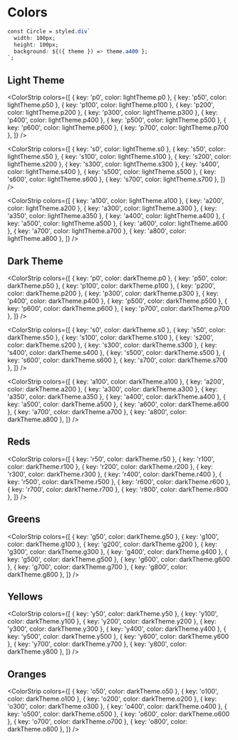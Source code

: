 
<Meta title="Styles/Colors" />

# Colors

```css
const Circle = styled.div`
  width: 100px;
  height: 100px;
  background: ${({ theme }) => theme.a400 };
`;
````

## Light Theme

<ColorStrip colors={[
    { key: 'p0', color: lightTheme.p0 },
    { key: 'p50', color: lightTheme.p50 },
    { key: 'p100', color: lightTheme.p100 },
    { key: 'p200', color: lightTheme.p200 },
    { key: 'p300', color: lightTheme.p300 },
    { key: 'p400', color: lightTheme.p400 },
    { key: 'p500', color: lightTheme.p500 },
    { key: 'p600', color: lightTheme.p600 },
    { key: 'p700', color: lightTheme.p700 },
]} />

<ColorStrip colors={[
    { key: 's0', color: lightTheme.s0 },
    { key: 's50', color: lightTheme.s50 },
    { key: 's100', color: lightTheme.s100 },
    { key: 's200', color: lightTheme.s200 },
    { key: 's300', color: lightTheme.s300 },
    { key: 's400', color: lightTheme.s400 },
    { key: 's500', color: lightTheme.s500 },
    { key: 's600', color: lightTheme.s600 },
    { key: 's700', color: lightTheme.s700 },
]} />

<ColorStrip colors={[
    { key: 'a100', color: lightTheme.a100 },
    { key: 'a200', color: lightTheme.a200 },
    { key: 'a300', color: lightTheme.a300 },
    { key: 'a350', color: lightTheme.a350 },
    { key: 'a400', color: lightTheme.a400 },
    { key: 'a500', color: lightTheme.a500 },
    { key: 'a600', color: lightTheme.a600 },
    { key: 'a700', color: lightTheme.a700 },
    { key: 'a800', color: lightTheme.a800 },
]} />

## Dark Theme

<ColorStrip colors={[
    { key: 'p0', color: darkTheme.p0 },
    { key: 'p50', color: darkTheme.p50 },
    { key: 'p100', color: darkTheme.p100 },
    { key: 'p200', color: darkTheme.p200 },
    { key: 'p300', color: darkTheme.p300 },
    { key: 'p400', color: darkTheme.p400 },
    { key: 'p500', color: darkTheme.p500 },
    { key: 'p600', color: darkTheme.p600 },
    { key: 'p700', color: darkTheme.p700 },
]} />

<ColorStrip colors={[
    { key: 's0', color: darkTheme.s0 },
    { key: 's50', color: darkTheme.s50 },
    { key: 's100', color: darkTheme.s100 },
    { key: 's200', color: darkTheme.s200 },
    { key: 's300', color: darkTheme.s300 },
    { key: 's400', color: darkTheme.s400 },
    { key: 's500', color: darkTheme.s500 },
    { key: 's600', color: darkTheme.s600 },
    { key: 's700', color: darkTheme.s700 },
]} />

<ColorStrip colors={[
    { key: 'a100', color: darkTheme.a100 },
    { key: 'a200', color: darkTheme.a200 },
    { key: 'a300', color: darkTheme.a300 },
    { key: 'a350', color: darkTheme.a350 },
    { key: 'a400', color: darkTheme.a400 },
    { key: 'a500', color: darkTheme.a500 },
    { key: 'a600', color: darkTheme.a600 },
    { key: 'a700', color: darkTheme.a700 },
    { key: 'a800', color: darkTheme.a800 },
]} />

## Reds

<ColorStrip colors={[
    { key: 'r50',  color: darkTheme.r50 },
    { key: 'r100', color: darkTheme.r100 },
    { key: 'r200', color: darkTheme.r200 },
    { key: 'r300', color: darkTheme.r300 },
    { key: 'r400', color: darkTheme.r400 },
    { key: 'r500', color: darkTheme.r500 },
    { key: 'r600', color: darkTheme.r600 },
    { key: 'r700', color: darkTheme.r700 },
    { key: 'r800', color: darkTheme.r800 },
]} />

## Greens

<ColorStrip colors={[
    { key: 'g50',  color: darkTheme.g50 },
    { key: 'g100', color: darkTheme.g100 },
    { key: 'g200', color: darkTheme.g200 },
    { key: 'g300', color: darkTheme.g300 },
    { key: 'g400', color: darkTheme.g400 },
    { key: 'g500', color: darkTheme.g500 },
    { key: 'g600', color: darkTheme.g600 },
    { key: 'g700', color: darkTheme.g700 },
    { key: 'g800', color: darkTheme.g800 },
]} />

## Yellows

<ColorStrip colors={[
    { key: 'y50',  color: darkTheme.y50 },
    { key: 'y100', color: darkTheme.y100 },
    { key: 'y200', color: darkTheme.y200 },
    { key: 'y300', color: darkTheme.y300 },
    { key: 'y400', color: darkTheme.y400 },
    { key: 'y500', color: darkTheme.y500 },
    { key: 'y600', color: darkTheme.y600 },
    { key: 'y700', color: darkTheme.y700 },
    { key: 'y800', color: darkTheme.y800 },
]} />

## Oranges

<ColorStrip colors={[
    { key: 'o50',  color: darkTheme.o50 },
    { key: 'o100', color: darkTheme.o100 },
    { key: 'o200', color: darkTheme.o200 },
    { key: 'o300', color: darkTheme.o300 },
    { key: 'o400', color: darkTheme.o400 },
    { key: 'o500', color: darkTheme.o500 },
    { key: 'o600', color: darkTheme.o600 },
    { key: 'o700', color: darkTheme.o700 },
    { key: 'o800', color: darkTheme.o800 },
]} />
